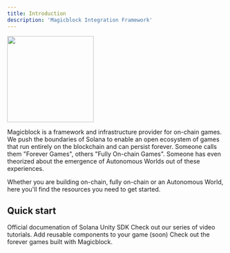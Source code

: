 ```yaml
---
title: Introduction
description: 'Magicblock Integration Framework'
---
```


<img height="200" src="/images/Magicblock_framework.png" />

Magicblock is a framework and infrastructure provider for on-chain games. We push the boundaries of Solana to enable an open ecosystem of games that run entirely on the blockchain and can persist forever. Someone calls them "Forever Games", others "Fully On-chain Games". Someone has even theorized about the emergence of Autonomous Worlds out of these experiences.

Whether you are building on-chain, fully on-chain or an Autonomous World, here you'll find the resources you need to get started. 

## Quick start 

<CardGroup cols={2}>
  <Card
    title="Solana Unity SDK"
    icon="screwdriver-wrench"
    href="https://assetstore.unity.com/packages/decentralization/infrastructure/solana-sdk-for-unity-246931"
  >
    Official documenation of Solana Unity SDK
  </Card>
  <Card
    title="Tutorials"
    icon="youtube"
    href="https://www.youtube.com/@Magicblock-Labs"
  >
    Check out our series of video tutorials.
  </Card>
  <Card
    title="Add Components"
    icon="code"
    href=""
  >
    Add reusable components to your game (soon)
  </Card>
  <Card
    title="Get Inspiration"
    icon="stars"
    href="https://www.magicblock.gg/"
  >
    Check out the forever games built with Magicblock.
  </Card>
</CardGroup>
